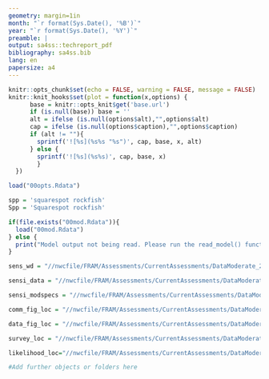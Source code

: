 ```yaml
---
geometry: margin=1in
month: "`r format(Sys.Date(), '%B')`"
year: "`r format(Sys.Date(), '%Y')`"
preamble: |
output: sa4ss::techreport_pdf
bibliography: sa4ss.bib
lang: en
papersize: a4
---
```


```r
knitr::opts_chunk$set(echo = FALSE, warning = FALSE, message = FALSE)
knitr::knit_hooks$set(plot = function(x,options) {
      base = knitr::opts_knit$get('base.url')
      if (is.null(base)) base = ''
      alt = ifelse (is.null(options$alt),"",options$alt)
      cap = ifelse (is.null(options$caption),"",options$caption)
      if (alt != ""){
        sprintf('![%s](%s%s "%s")', cap, base, x, alt)
      } else {
        sprintf('![%s](%s%s)', cap, base, x)  
        }
  })

load("00opts.Rdata")

spp = 'squarespot rockfish'
Spp = 'Squarespot rockfish'

if(file.exists("00mod.Rdata")){
  load("00mod.Rdata")
} else {
  print("Model output not being read. Please run the read_model() function.")
}

sens_wd = "//nwcfile/FRAM/Assessments/CurrentAssessments/DataModerate_2021/Squarespot_Rockfish/models/_sensitivities/_plots"

sensi_data = "//nwcfile/FRAM/Assessments/CurrentAssessments/DataModerate_2021/Squarespot_Rockfish/models/_sensitivities/_plots/Data_sensis"

sensi_modspecs = "//nwcfile/FRAM/Assessments/CurrentAssessments/DataModerate_2021/Squarespot_Rockfish/models/_sensitivities/_plots/Mod_specs"

comm_fig_loc = "//nwcfile/FRAM/Assessments/CurrentAssessments/DataModerate_2021/Squarespot_Rockfish/data/catch_all/plots"

data_fig_loc = "//nwcfile/FRAM/Assessments/CurrentAssessments/DataModerate_2021/Squarespot_Rockfish/data/biology/plots"

survey_loc = "//nwcfile/FRAM/Assessments/CurrentAssessments/DataModerate_2021/Squarespot_Rockfish/data/Trawl Survey Catch"

likelihood_loc="//nwcfile/FRAM/Assessments/CurrentAssessments/DataModerate_2021/Squarespot_Rockfish/models/_sensitivities/_plots/Likelihood_profs"

#Add further objects or folders here 

```
